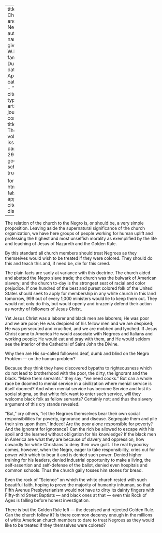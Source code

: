 
---
title: 'The Church and the Negro'
author:
  - name:
      given: W.E.B.
      family: Du Bois
date: Apr. 1913
categories: 
  - ""
citation: 
  type: article-journal
  container-title: The Crisis
  volume: 6
  issue: 6
  page: 290-291
google-scholar: true

format:
  html:
    toc: false
    appendix-cite-as: display
---



The relation of the church to the Negro is, or should be, a very simple
proposition. Leaving aside the supernatural significance of the church
organization, we have here groups of people working for human uplift and
professing the highest and most unselfish morality as exemplified by the
life and teaching of Jesus of Nazareth and the Golden Rule.

By this standard all church members should treat Negroes as they
themselves would wish to be treated if they were colored. They should do
this and teach this and, if need be, die for this creed.

The plain facts are sadly at variance with this doctrine. The church
aided
and abetted the Negro slave trade; the church was the bulwark of
American slavery; and the church to-day is the strongest seat of racial
and color prejudice. If one hundred of the best and purest colored folk
of the United States should seek to apply for membership in any white
church in this land tomorrow, 999 out of every 1,000 ministers would lie
to keep them out. They would not only do this, but would openly and
brazenly defend their action as worthy of followers of Jesus Christ.

Yet Jesus Christ was a laborer and black men are laborers; He was poor
and we are poor; He was despised of his fellow men and we are despised;
He was persecuted and crucified, and we are mobbed and lynched. If Jesus
Christ came to America He would associate with Negroes and Italians and
working people; He would eat and pray with them, and He would seldom see
the interior of the Cathedral of Saint John the Divine.

Why then are His so-called followers deaf, dumb and blind on the Negro
Problem --- on the human problem?

Because they think they have discovered bypaths to righteousness which
do not lead to brotherhood with the poor, the dirty, the ignorant and
the black. "Make them servants." they say; "we need cooks." But can a
whole race be doomed to menial service in a civilization where menial
service is itself doomed? And when menial service has become Service and
lost its social stigma, so that white folk want to enter such service,
will they welcome black folk as fellow servants? Certainly not; and thus
the slavery argument of this cry stands revealed.

"But," cry others, "let the Negroes themselves bear their own social
responsibilities for poverty, ignorance and disease. Segregate them and
pile their sins upon them." Indeed! Are the poor alone responsible for
poverty? And the ignorant for ignorance? Can the rich be allowed to
escape with his spoil and the learned without obligation for his
knowledge? If the black men in America are what they are because of
slavery and oppression, how cowardly for white Christians to deny their
own guilt. The real hypocrisy comes, however, when the Negro, eager to
take responsibility, cries out for power with which to bear it and is
denied such power. Denied higher training for his leaders, denied
industrial opportunity to make a living, the self-assertion and
self-defense of the ballot, denied even hospitals and common schools.
Thus the church gaily tosses him stones for bread.

Even the rock of "Science" on which the white church rested with such
beautiful faith, hoping to prove the majority of humanity inhuman, so
that Fifth Avenue Presbyterianism would not have to dirty its dainty
fingers with Fifty-third Street Baptists --- and black ones at that --- even
this Rock of Ages is falling before honest investigation.

There is but the Golden Rule left --- the despised and rejected Golden
Rule. Can the church follow it? Is there common decency enough in the
millions of white American church members to dare to treat Negroes as
they would like to be treated if they themselves were colored?

